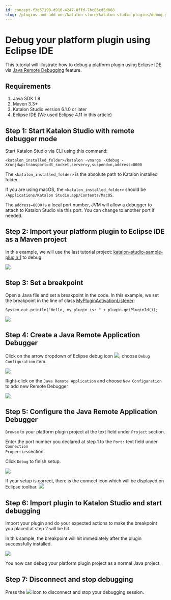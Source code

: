 ```yaml
---
id: concept-f3e57190-d916-4247-8ffd-7bc85ed5d068
slug: /plugins-and-add-ons/katalon-store/katalon-studio-plugins/debug-your-platform-plugin-using-eclipse-ide
---
```


# Debug your platform plugin using Eclipse IDE

This tutorial will illustrate how to debug a platform plugin using Eclipse IDE via [Java Remote Debugging](https://help.eclipse.org/2019-03/topic/org.eclipse.jdt.doc.user/tasks/task-running_and_debugging.htm) feature.

## Requirements

1.  Java SDK 1.8
2.  Maven 3.3+
3.  Katalon Studio version 6.1.0 or later
4.  Eclipse IDE \(We used Eclipse 4.11 in this article\)

## Step 1: Start Katalon Studio with remote debugger mode

Start Katalon Studio via CLI using this command:

```
<katalon_installed_folder>/katalon -vmargs -Xdebug -Xrunjdwp:transport=dt_socket,server=y,suspend=n,address=8000

```

The <code>&lt;katalon&#95;installed&#95;folder&gt;</code> is the absolute path to Katalon installed folder.

If you are using macOS, the <code>&lt;katalon&#95;installed&#95;folder&gt;</code> should be <code>/Applications/Katalon Studio.app/Contents/MacOS</code>.

The <code>address=8000</code> is a local port number, JVM will allow a debugger to attach to Katalon Studio via this port. You can change to another port if needed.

## Step 2: Import your platform plugin to Eclipse IDE as a Maven project

In this example, we will use the last tutorial project: [katalon-studio-sample-plugin 1](https://github.com/katalon-studio/katalon-studio-sample-plugin) to debug.

<img src="https://github.com/katalon-studio/docs-images/raw/master/katalon-store/docs/publisher/import-plugin-project-to-eclipse-ide.png" width={500} />

## Step 3: Set a breakpoint

Open a Java file and set a breakpoint in the code. In this example, we set the breakpoint in the line of class [MyPluginActivationListener](https://github.com/katalon-studio/katalon-studio-sample-plugin/blob/master/src/main/java/com/mycompany/plugin/MyPluginActivationListener.java):

```
System.out.println("Hello, my plugin is: " + plugin.getPluginId());

```

<img src="https://github.com/katalon-studio/docs-images/raw/master/katalon-store/docs/publisher/set-breakpoint.png" width={700} />

## Step 4: Create a Java Remote Application Debugger

Click on the arrow dropdown of Eclipse debug icon <img src="https://github.com/katalon-studio/docs-images/raw/master/katalon-store/docs/publisher/debug-icon.png" />, choose <code>Debug Configuration</code> item.

<img src="https://github.com/katalon-studio/docs-images/raw/master/katalon-store/docs/publisher/debug-configurations.png" width={500} />

Right-click on the <code>Java Remote Application</code> and choose <code>New Configuration</code> to add new Remote Debugger

<img src="https://github.com/katalon-studio/docs-images/raw/master/katalon-store/docs/publisher/new-configuration.png" width={600} />

## Step 5: Configure the Java Remote Application Debugger

<code>Browse</code> to your platform plugin project at the text field under <code>Project</code> section.

Enter the port number you declared at step 1 to the <code>Port:</code> text field under <code>Connection Properties</code>section.

Click <code>Debug</code> to finish setup.

<img src="https://github.com/katalon-studio/docs-images/raw/master/katalon-store/docs/publisher/new-remote-debugger.png" width={600} />

If your setup is correct, there is the connect icon which will be displayed on Eclipse toolbar. <img src="https://github.com/katalon-studio/docs-images/raw/master/katalon-store/docs/publisher/stop-debug-icon.png" />

## Step 6: Import plugin to Katalon Studio and start debugging

Import your plugin and do your expected actions to make the breakpoint you placed at step 2 will be hit.

In this sample, the breakpoint will hit immediately after the plugin successfully installed.

<img src="https://github.com/katalon-studio/docs-images/raw/master/katalon-store/docs/publisher/breakpoint-hit.png" />

You now can debug your platform plugin project as a normal Java project.

## Step 7: Disconnect and stop debugging

Press the <img src="https://github.com/katalon-studio/docs-images/raw/master/katalon-store/docs/publisher/stop-debug-icon.png" /> icon to disconnect and stop your debugging session.